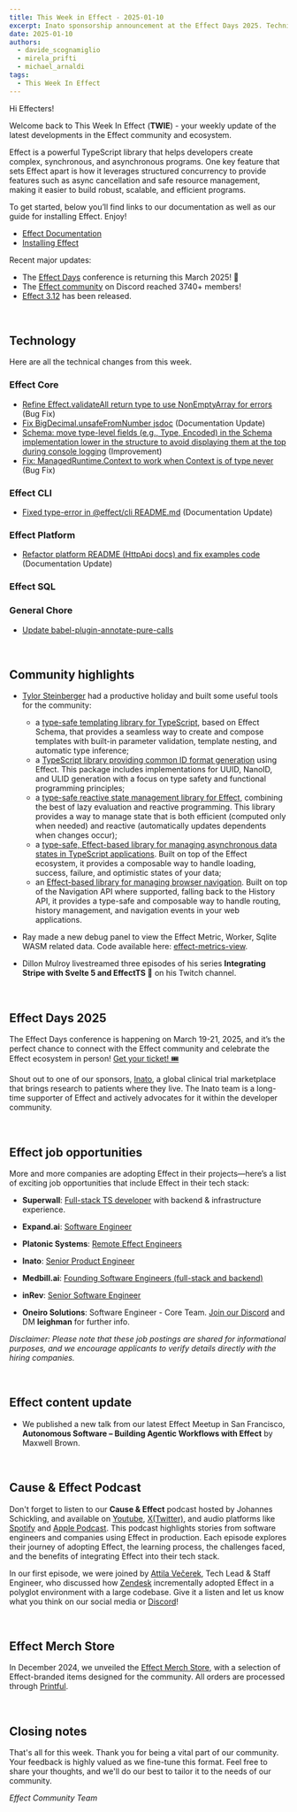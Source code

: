 ```yaml
---
title: This Week in Effect - 2025-01-10
excerpt: Inato sponsorship announcement at the Effect Days 2025. Technical updates in Effect. "Re-building Contentlayer with Effect (Part 8)" by Maxwell Brown and Tim Smart.
date: 2025-01-10
authors:
  - davide_scognamiglio
  - mirela_prifti
  - michael_arnaldi
tags:
  - This Week In Effect
---
```



Hi Effecters!

Welcome back to This Week In Effect (**TWIE**) - your weekly update of the latest developments in the Effect community and ecosystem.

Effect is a powerful TypeScript library that helps developers create complex, synchronous, and asynchronous programs. One key feature that sets Effect apart is how it leverages structured concurrency to provide features such as async cancellation and safe resource management, making it easier to build robust, scalable, and efficient programs.

To get started, below you’ll find links to our documentation as well as our guide for installing Effect. Enjoy!

- [Effect Documentation](/docs/getting-started/introduction/)
- [Installing Effect](/docs/getting-started/installation/)

Recent major updates:

- The [Effect Days](https://effect.website/events/effect-days) conference is returning this March 2025! 🎉
- The [Effect community](https://discord.gg/effect-ts) on Discord reached 3740+ members!
- [Effect 3.12](https://effect.website/blog/releases/effect/312) has been released.

&nbsp;
## Technology

Here are all the technical changes from this week.

### Effect Core
- [Refine Effect.validateAll return type to use NonEmptyArray for errors](https://github.com/Effect-TS/effect/pull/4212) (Bug Fix)
- [Fix BigDecimal.unsafeFromNumber jsdoc](https://github.com/Effect-TS/effect/pull/4214) (Documentation Update)
- [Schema: move type-level fields (e.g., Type, Encoded) in the Schema implementation lower in the structure to avoid displaying them at the top during console logging](https://github.com/Effect-TS/effect/pull/4216) (Improvement)
- [Fix: ManagedRuntime.Context to work when Context is of type never](https://github.com/Effect-TS/effect/pull/4219) (Bug Fix)


### Effect CLI
- [Fixed type-error in @effect/cli README.md](https://github.com/Effect-TS/effect/pull/4209) (Documentation Update)


### Effect Platform
- [Refactor platform README (HttpApi docs) and fix examples code](https://github.com/Effect-TS/effect/pull/4211) (Documentation Update)


### Effect SQL


### General Chore
- [Update babel-plugin-annotate-pure-calls](https://github.com/Effect-TS/effect/pull/4217)


&nbsp;
## Community highlights

- [Tylor Steinberger](https://github.com/TylorS) had a productive holiday and built some useful tools for the community:
   - a [type-safe templating library for TypeScript](https://github.com/TylorS/templeffect), based on Effect Schema, that provides a seamless way to create and compose templates with built-in parameter validation, template nesting, and automatic type inference;
   - a [TypeScript library providing common ID format generation](https://github.com/TylorS/typed-id) using Effect. This package includes implementations for UUID, NanoID, and ULID generation with a focus on type safety and functional programming principles;
   - a [type-safe reactive state management library for Effect](https://github.com/TylorS/typed-lazy-ref), combining the best of lazy evaluation and reactive programming. This library provides a way to manage state that is both efficient (computed only when needed) and reactive (automatically updates dependents when changes occur);
   - a [type-safe, Effect-based library for managing asynchronous data states in TypeScript applications](https://github.com/TylorS/typed-async-data). Built on top of the Effect ecosystem, it provides a composable way to handle loading, success, failure, and optimistic states of your data;
   - an [Effect-based library for managing browser navigation](https://github.com/TylorS/typed-navigation). Built on top of the Navigation API where supported, falling back to the History API, it provides a type-safe and composable way to handle routing, history management, and navigation events in your web applications.

- Ray made a new debug panel to view the Effect Metric, Worker, Sqlite WASM related data. Code available here: [effect-metrics-view](https://codesandbox.io/p/sandbox/effect-metrics-view-8xxsvx?file=%2Fsrc%2FApp.js).
<Tweet id="1875067265290494154" />

- Dillon Mulroy livestreamed three episodes of his series **Integrating Stripe with Svelte 5 and EffectTS 🚀** on his Twitch channel.
  <TwitchPlayerNonInteractive video="2339750519" />

&nbsp;
## Effect Days 2025
The Effect Days conference is happening on March 19-21, 2025, and it’s the perfect chance to connect with the Effect community and celebrate the Effect ecosystem in person! [Get your ticket! 🎟️](https://effect.website/events/effect-days)

Shout out to one of our sponsors, [Inato](https://inato.com/), a global clinical trial marketplace that brings research to patients where they live. The Inato team is a long-time supporter of Effect and actively advocates for it within the developer community.

&nbsp;
## Effect job opportunities

More and more companies are adopting Effect in their projects—here’s a list of exciting job opportunities that include Effect in their tech stack:

- **Superwall**: [Full-stack TS developer](https://twitter.com/jakemor/status/1854248980454228411) with backend & infrastructure experience.

- **Expand.ai**: [Software Engineer](https://twitter.com/getexpandai/status/1858674403430854823)

- **Platonic Systems**: [Remote Effect Engineers](https://twitter.com/platonicsystems/status/1861470819861311945)

- **Inato**: [Senior Product Engineer](https://jobs.lever.co/inato/2bbbe759-d4ce-4cc4-8267-8bc998189469)

- **Medbill.ai**: [Founding Software Engineers (full-stack and backend)](https://www.linkedin.com/posts/codingtom_medbill-ai-activity-7260092522708762624-N7TH)

- **inRev**: [Senior Software Engineer](https://jobs.gusto.com/postings/inrev-llc-senior-full-stack-engineer-332c0453-fd2d-457f-b30c-f5a0e999cbc5)

- **Oneiro Solutions**: Software Engineer - Core Team. [Join our Discord](https://discord.com/channels/795981131316985866/796153351372275743) and DM **leighman** for further info.

*Disclaimer: Please note that these job postings are shared for informational purposes, and we encourage applicants to verify details directly with the hiring companies.*

&nbsp;
## Effect content update

- We published a new talk from our latest Effect Meetup in San Francisco, **Autonomous Software – Building Agentic Workflows with Effect** by Maxwell Brown.

  <YouTube
    id="https://www.youtube.com/embed/6FIpuJVKxKE?si=OZPQ04AANUOpQBNP"
    title="Autonomous Software – Building Agentic Workflows with Effect | Maxwell Brown (Effect Meetup SF '24)"
  />

&nbsp;
## Cause & Effect Podcast
Don't forget to listen to our **Cause & Effect** podcast hosted by Johannes Schickling, and available on [Youtube](https://www.youtube.com/@effect-ts), [X(Twitter)](https://x.com/EffectTS_/status/1861446144137531585), and audio platforms like [Spotify](https://open.spotify.com/episode/7Bkn7A8EXnoqWWmI0czAdz) and [Apple Podcast](https://podcasts.apple.com/us/podcast/cause-effect/id1781879869). This podcast highlights stories from software engineers and companies using Effect in production. Each episode explores their journey of adopting Effect, the learning process, the challenges faced, and the benefits of integrating Effect into their tech stack.

In our first episode, we were joined by [Attila Večerek](https://x.com/attilavecerek), Tech Lead & Staff Engineer, who discussed how [Zendesk](https://www.zendesk.com) incrementally adopted Effect in a polyglot environment with a large codebase. Give it a listen and let us know what you think on our social media or [Discord](https://discord.gg/effect-ts)!

<YouTube
  id="https://youtu.be/rNAqPHBQFEQ"
  title="Adopting Effect at Zendesk w/ Attila Večerek | Cause & Effect #1"
/>

&nbsp;
## Effect Merch Store
In December 2024, we unveiled the [Effect Merch Store](https://effect.website/merch), with a selection of Effect-branded items designed for the community. All orders are processed through [Printful](https://www.printful.com/).
  <Tweet id="1868605126862385238" />

&nbsp;
## Closing notes

That's all for this week. Thank you for being a vital part of our community. Your feedback is highly valued as we fine-tune this format. Feel free to share your thoughts, and we'll do our best to tailor it to the needs of our community.

_Effect Community Team_
